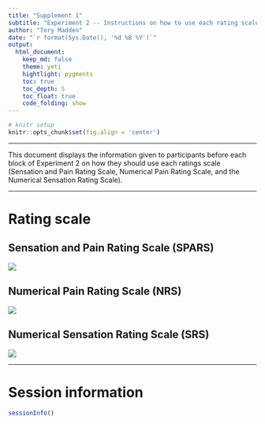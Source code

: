```yaml
---
title: "Supplement 1"
subtitle: "Experiment 2 -- Instructions on how to use each rating scale"
author: "Tory Madden"
date: "`r format(Sys.Date(), '%d %B %Y')`"
output: 
  html_document:
    keep_md: false
    theme: yeti
    hightlight: pygments
    toc: true
    toc_depth: 5
    toc_float: true
    code_folding: show
---
```


```r
# knitr setup
knitr::opts_chunk$set(fig.align = 'center')
```

----

This document displays the information given to participants before each block of Experiment 2 on how they should use each ratings scale (Sensation and Pain Rating Scale, Numerical Pain Rating Scale, and the Numerical Sensation Rating Scale).

----

# Rating scale

## Sensation and Pain Rating Scale (SPARS)

![](data/spars.png)


## Numerical Pain Rating Scale (NRS)

![](data/nrs.png)


## Numerical Sensation Rating Scale (SRS)

![](data/srs.png)

----

# Session information

```r
sessionInfo()
```
